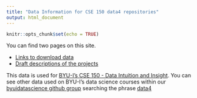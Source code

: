 ```yaml
---
title: "Data Information for CSE 150 data4 repositories"
output: html_document
---
```


```r
knitr::opts_chunk$set(echo = TRUE)
```

You can find two pages on this site.

- [Links to download data](data.html)
- [Draft descriptions of the projects](projet.html)

This data is used for [BYU-I's CSE 150 - Data Intuition and Insight](https://byuistats.github.io/CSE150/). You can see other data used on BYU-I's data science courses within our [byuidatascience github group](https://github.com/byuidatascience) searching the phrase [data4](https://github.com/byuidatascience?q=data4&type=&language=)
